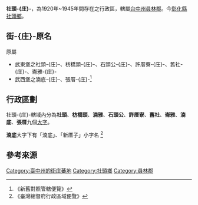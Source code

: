 '''社頭-{庄}-'''，為1920年~1945年間存在之行政區，轄屬[[臺中州|台中州]][[員林郡|員林郡]]。今[[彰化縣|彰化縣]][[社頭鄉|社頭鄉]]。

==街-{庄}-原名==
原屬
*武東堡之社頭-{庄}-、枋橋頭-{庄}-、石頭公-{庄}-、許厝藔-{庄}-、舊社-{庄}-、崙雅-{庄}-
*武西堡之湳底-{庄}-、張厝-{庄}-<ref>《新舊對照管轄便覽》</ref>

==行政區劃==
社頭-{庄}-轄域內分為'''社頭'''、'''枋橋頭'''、'''湳雅'''、'''石頭公'''、'''許厝寮'''、'''舊社'''、'''崙雅'''、'''湳底'''、'''張厝'''九個[[大字_(行政區劃)|大字]]。

'''湳底'''大字下有「湳底」、「新厝子」小字名
<ref>《臺灣總督府行政區域便覽》</ref>

== 參考來源 ==
{{reflist}}

{{台中州}}

[[Category:臺中州的街庄蕃地|Category:臺中州的街庄蕃地]]
[[Category:社頭鄉|Category:社頭鄉]]
[[Category:員林郡|Category:員林郡]]
